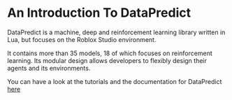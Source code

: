 # An Introduction To DataPredict

DataPredict is a machine, deep and reinforcement learning library written in Lua, but focuses on the Roblox Studio environment.

It contains more than 35 models, 18 of which focuses on reinforcement learning. Its modular design allows developers to flexibly design their agents and its environments.

You can have a look at the tutorials and the documentation for DataPredict [here](https://aqwamcreates.github.io/DataPredict/)

